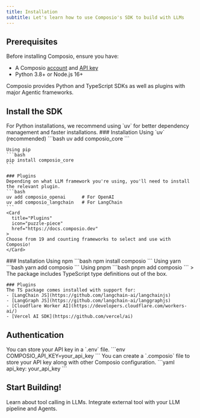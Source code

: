 ```yaml
---
title: Installation
subtitle: Let's learn how to use Composio's SDK to build with LLMs
---
```


## Prerequisites

Before installing Composio, ensure you have:

- A Composio [account](https://app.composio.dev) and
  [API key](https://app.composio.dev/settings)
- Python 3.8+ or Node.js 16+

Composio provides Python and TypeScript SDKs as well as plugins with major
Agentic frameworks.

## Install the SDK

<Tabs>
  <Tip>
  For Python installations, we recommend using `uv` for better dependency management and faster installations.
  </Tip>
  <Tab title="Python">
    ### Installation
    Using `uv` (recommended)
    ```bash
    uv add composio_core
    ```

    Using pip
    ```bash
    pip install composio_core
    ```

    ### Plugins
    Depending on what LLM framework you're using, you'll need to install the relevant plugin.
    ```bash
    uv add composio_openai      # For OpenAI
    uv add composio_langchain   # For LangChain
    ```
    <Card
      title="Plugins"
      icon="puzzle-piece"
      href="https://docs.composio.dev"
    >
    Choose from 19 and counting frameworks to select and use with Composio!
    </Card>

  </Tab>
  <Tab title="JavaScript">
    ### Installation
    Using npm
    ```bash
    npm install composio
    ```
    Using yarn
    ```bash
    yarn add composio
    ```
    Using pnpm
    ```bash
    pnpm add composio
    ```
    > The package includes TypeScript type definitions out of the box.

    ### Plugins
    The TS package comes installed with support for:
    - [LangChain JS](https://github.com/langchain-ai/langchainjs)
    - [LangGraph JS](https://github.com/langchain-ai/langgraphjs)
    - [Cloudflare Worker AI](https://developers.cloudflare.com/workers-ai/)
    - [Vercel AI SDK](https://github.com/vercel/ai)

  </Tab>
</Tabs>

## Authentication

<Tabs title="">
  <Tab title="Environment Variable">
    You can store your API key in a `.env` file. ```env
    COMPOSIO_API_KEY=your_api_key ```
  </Tab>
  <Tab title="Configuration File">
    You can create a `.composio` file to store your API key along with other
    Composio configuration. ```yaml api_key: your_api_key ```
  </Tab>
</Tabs>

## Start Building!

<CardGroup cols={2}>
  <Card title="Tool Calling 0-100" icon="code" href="/">
    Learn about tool calling in LLMs.
  </Card>
  <Card title="Composio Quickstart" icon="graduation-cap" href="/">
    Integrate external tool with your LLM pipeline and Agents.
  </Card>
</CardGroup>
